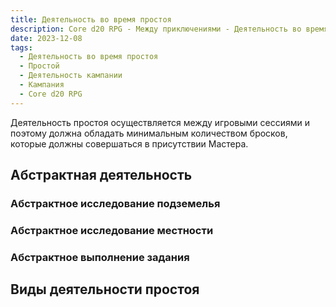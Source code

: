 ```yaml
---
title: Деятельность во время простоя
description: Core d20 RPG - Между приключениями - Деятельность во время простоя
date: 2023-12-08 
tags:
  - Деятельность во время простоя
  - Простой
  - Деятельность кампании
  - Кампания
  - Core d20 RPG
---
```


Деятельность простоя осуществляется между игровыми сессиями и поэтому должна обладать минимальным количеством бросков, которые должны совершаться в присутствии Мастера.

## Абстрактная деятельность

### Абстрактное исследование подземелья

### Абстрактное исследование местности

### Абстрактное выполнение задания

## Виды деятельности простоя

